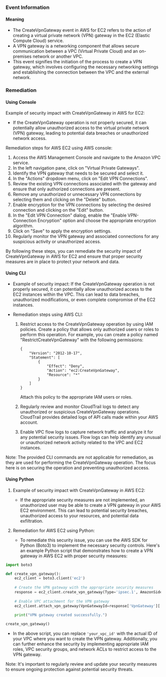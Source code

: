 
### Event Information

#### Meaning

- The CreateVpnGateway event in AWS for EC2 refers to the action of creating a virtual private network (VPN) gateway in the EC2 (Elastic Compute Cloud) service.
- A VPN gateway is a networking component that allows secure communication between a VPC (Virtual Private Cloud) and an on-premises network or another VPC.
- This event signifies the initiation of the process to create a VPN gateway, which involves configuring the necessary networking settings and establishing the connection between the VPC and the external network.

### Remediation

#### Using Console

Example of security impact with CreateVpnGateway in AWS for EC2:
- If the CreateVpnGateway operation is not properly secured, it can potentially allow unauthorized access to the virtual private network (VPN) gateway, leading to potential data breaches or unauthorized network access.

Remediation steps for AWS EC2 using AWS console:
1. Access the AWS Management Console and navigate to the Amazon VPC service.
2. In the left navigation pane, click on "Virtual Private Gateways".
3. Identify the VPN gateway that needs to be secured and select it.
4. In the "Actions" dropdown menu, click on "Edit VPN Connections".
5. Review the existing VPN connections associated with the gateway and ensure that only authorized connections are present.
6. Remove any unauthorized or unnecessary VPN connections by selecting them and clicking on the "Delete" button.
7. Enable encryption for the VPN connections by selecting the desired connection and clicking on the "Edit" button.
8. In the "Edit VPN Connection" dialog, enable the "Enable VPN-Connection Encryption" option and choose the appropriate encryption algorithm.
9. Click on "Save" to apply the encryption settings.
10. Regularly monitor the VPN gateway and associated connections for any suspicious activity or unauthorized access.

By following these steps, you can remediate the security impact of CreateVpnGateway in AWS for EC2 and ensure that proper security measures are in place to protect your network and data.

#### Using CLI

- Example of security impact: If the CreateVpnGateway operation is not properly secured, it can potentially allow unauthorized access to the EC2 instances within the VPC. This can lead to data breaches, unauthorized modifications, or even complete compromise of the EC2 instances.

- Remediation steps using AWS CLI:
  1. Restrict access to the CreateVpnGateway operation by using IAM policies. Create a policy that allows only authorized users or roles to perform this operation. For example, you can create a policy named "RestrictCreateVpnGateway" with the following permissions:
     ```
     {
         "Version": "2012-10-17",
         "Statement": [
             {
                 "Effect": "Deny",
                 "Action": "ec2:CreateVpnGateway",
                 "Resource": "*"
             }
         ]
     }
     ```
     Attach this policy to the appropriate IAM users or roles.

  2. Regularly review and monitor CloudTrail logs to detect any unauthorized or suspicious CreateVpnGateway operations. CloudTrail provides detailed logs of API calls made within your AWS account.

  3. Enable VPC flow logs to capture network traffic and analyze it for any potential security issues. Flow logs can help identify any unusual or unauthorized network activity related to the VPC and EC2 instances.

Note: The provided CLI commands are not applicable for remediation, as they are used for performing the CreateVpnGateway operation. The focus here is on securing the operation and preventing unauthorized access.

#### Using Python

1. Example of security impact with CreateVpnGateway in AWS EC2:
   - If the appropriate security measures are not implemented, an unauthorized user may be able to create a VPN gateway in your AWS EC2 environment. This can lead to potential security breaches, unauthorized access to your resources, and potential data exfiltration.

2. Remediation for AWS EC2 using Python:
   - To remediate this security issue, you can use the AWS SDK for Python (Boto3) to implement the necessary security controls. Here's an example Python script that demonstrates how to create a VPN gateway in AWS EC2 with proper security measures:

```python
import boto3

def create_vpn_gateway():
    ec2_client = boto3.client('ec2')
    
    # Create the VPN gateway with the appropriate security measures
    response = ec2_client.create_vpn_gateway(Type='ipsec.1', AmazonSideAsn=64512)
    
    # Enable VPC attachment for the VPN gateway
    ec2_client.attach_vpn_gateway(VpnGatewayId=response['VpnGateway']['VpnGatewayId'], VpcId='your_vpc_id')
    
    print("VPN gateway created successfully.")

create_vpn_gateway()
```

   - In the above script, you can replace `'your_vpc_id'` with the actual ID of your VPC where you want to create the VPN gateway. Additionally, you can further enhance the security by implementing appropriate IAM roles, VPC security groups, and network ACLs to restrict access to the VPN gateway.

Note: It's important to regularly review and update your security measures to ensure ongoing protection against potential security threats.

